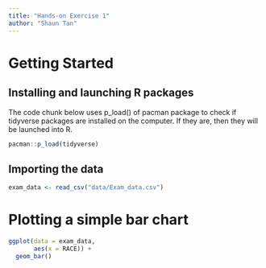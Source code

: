 ```yaml
---
title: "Hands-on Exercise 1"
author: "Shaun Tan"
---
```


# Getting Started

## Installing and launching R packages

The code chunk below uses p_load() of pacman package to check if tidyverse packages are installed on the computer. If they are, then they will be launched into R.

```r
pacman::p_load(tidyverse)
```

## Importing the data

```r
exam_data <- read_csv("data/Exam_data.csv")
```

# Plotting a simple bar chart

```r
ggplot(data = exam_data,
       aes(x = RACE)) + 
  geom_bar()
```
